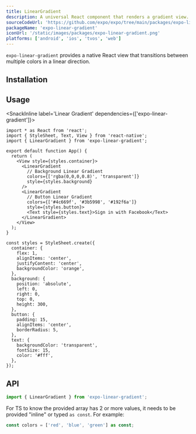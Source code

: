 ```yaml
---
title: LinearGradient
description: A universal React component that renders a gradient view.
sourceCodeUrl: 'https://github.com/expo/expo/tree/main/packages/expo-linear-gradient'
packageName: 'expo-linear-gradient'
iconUrl: '/static/images/packages/expo-linear-gradient.png'
platforms: ['android', 'ios', 'tvos', 'web']
---
```



`expo-linear-gradient` provides a native React view that transitions between multiple colors in a linear direction.

## Installation

<APIInstallSection />

## Usage

<SnackInline label='Linear Gradient' dependencies={['expo-linear-gradient']}>

```tsx
import * as React from 'react';
import { StyleSheet, Text, View } from 'react-native';
import { LinearGradient } from 'expo-linear-gradient';

export default function App() {
  return (
    <View style={styles.container}>
      <LinearGradient
        // Background Linear Gradient
        colors={['rgba(0,0,0,0.8)', 'transparent']}
        style={styles.background}
      />
      <LinearGradient
        // Button Linear Gradient
        colors={['#4c669f', '#3b5998', '#192f6a']}
        style={styles.button}>
        <Text style={styles.text}>Sign in with Facebook</Text>
      </LinearGradient>
    </View>
  );
}

const styles = StyleSheet.create({
  container: {
    flex: 1,
    alignItems: 'center',
    justifyContent: 'center',
    backgroundColor: 'orange',
  },
  background: {
    position: 'absolute',
    left: 0,
    right: 0,
    top: 0,
    height: 300,
  },
  button: {
    padding: 15,
    alignItems: 'center',
    borderRadius: 5,
  },
  text: {
    backgroundColor: 'transparent',
    fontSize: 15,
    color: '#fff',
  },
});
```

</SnackInline>

## API

```js
import { LinearGradient } from 'expo-linear-gradient';
```

For TS to know the provided array has 2 or more values, it needs to be provided "inline" or typed `as const`. For example:

```ts
const colors = ['red', 'blue', 'green'] as const;
```

<APISection packageName="expo-linear-gradient" />
